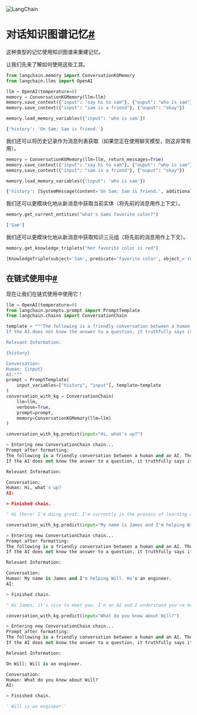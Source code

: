 

<Head>
  <script>
    {
      `(function() {
         var _hmt = _hmt || [];
(function() {
  var hm = document.createElement("script");
  hm.src = "https://hm.baidu.com/hm.js?e60fb290e204e04c5cb6f79b0ac1e697";
  var s = document.getElementsByTagName("script")[0]; 
  s.parentNode.insertBefore(hm, s);
})();
       })();`
    }
  </script>
</Head>

![LangChain](https://pica.zhimg.com/50/v2-56e8bbb52aa271012541c1fe1ceb11a2_r.gif)





对话知识图谱记忆[#](#conversation-knowledge-graph-memory "本标题的永久链接")
============================================================

这种类型的记忆使用知识图谱来重建记忆。

让我们先来了解如何使用这些工具。

```python
from langchain.memory import ConversationKGMemory
from langchain.llms import OpenAI

```

```python
llm = OpenAI(temperature=0)
memory = ConversationKGMemory(llm=llm)
memory.save_context({"input": "say hi to sam"}, {"ouput": "who is sam"})
memory.save_context({"input": "sam is a friend"}, {"ouput": "okay"})

```

```python
memory.load_memory_variables({"input": 'who is sam'})

```

```python
{'history': 'On Sam: Sam is friend.'}

```

我们还可以将历史记录作为消息列表获取（如果您正在使用聊天模型，则这非常有用）。

```python
memory = ConversationKGMemory(llm=llm, return_messages=True)
memory.save_context({"input": "say hi to sam"}, {"ouput": "who is sam"})
memory.save_context({"input": "sam is a friend"}, {"ouput": "okay"})

```

```python
memory.load_memory_variables({"input": 'who is sam'})

```

```python
{'history': [SystemMessage(content='On Sam: Sam is friend.', additional_kwargs={})]}

```

我们还可以更模块化地从新消息中获取当前实体（将先前的消息用作上下文）。

```python
memory.get_current_entities("what's Sams favorite color?")

```

```python
['Sam']

```

我们还可以更模块化地从新消息中获取知识三元组（将先前的消息用作上下文）。

```python
memory.get_knowledge_triplets("her favorite color is red")

```

```python
[KnowledgeTriple(subject='Sam', predicate='favorite color', object_='red')]

```

在链式使用中[#](#using-in-a-chain "本标题的永久链接")
---------------------------------------

现在让我们在链式使用中使用它！

```python
llm = OpenAI(temperature=0)
from langchain.prompts.prompt import PromptTemplate
from langchain.chains import ConversationChain

template = """The following is a friendly conversation between a human and an AI. The AI is talkative and provides lots of specific details from its context. 
If the AI does not know the answer to a question, it truthfully says it does not know. The AI ONLY uses information contained in the "Relevant Information" section and does not hallucinate.

Relevant Information:

{history}

Conversation:
Human: {input}
AI:"""
prompt = PromptTemplate(
    input_variables=["history", "input"], template=template
)
conversation_with_kg = ConversationChain(
    llm=llm, 
    verbose=True, 
    prompt=prompt,
    memory=ConversationKGMemory(llm=llm)
)

```

```python
conversation_with_kg.predict(input="Hi, what's up?")

```

```python
> Entering new ConversationChain chain...
Prompt after formatting:
The following is a friendly conversation between a human and an AI. The AI is talkative and provides lots of specific details from its context. 
If the AI does not know the answer to a question, it truthfully says it does not know. The AI ONLY uses information contained in the "Relevant Information" section and does not hallucinate.

Relevant Information:

Conversation:
Human: Hi, what's up?
AI:

> Finished chain.

```

```python
" Hi there! I'm doing great. I'm currently in the process of learning about the world around me. I'm learning about different cultures, languages, and customs. It's really fascinating! How about you?"

```

```python
conversation_with_kg.predict(input="My name is James and I'm helping Will. He's an engineer.")

```

```python
> Entering new ConversationChain chain...
Prompt after formatting:
The following is a friendly conversation between a human and an AI. The AI is talkative and provides lots of specific details from its context. 
If the AI does not know the answer to a question, it truthfully says it does not know. The AI ONLY uses information contained in the "Relevant Information" section and does not hallucinate.

Relevant Information:

Conversation:
Human: My name is James and I'm helping Will. He's an engineer.
AI:

> Finished chain.

```

```python
" Hi James, it's nice to meet you. I'm an AI and I understand you're helping Will, the engineer. What kind of engineering does he do?"

```

```python
conversation_with_kg.predict(input="What do you know about Will?")

```

```python
> Entering new ConversationChain chain...
Prompt after formatting:
The following is a friendly conversation between a human and an AI. The AI is talkative and provides lots of specific details from its context. 
If the AI does not know the answer to a question, it truthfully says it does not know. The AI ONLY uses information contained in the "Relevant Information" section and does not hallucinate.

Relevant Information:

On Will: Will is an engineer.

Conversation:
Human: What do you know about Will?
AI:

> Finished chain.

```

```python
' Will is an engineer.'

```

